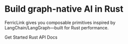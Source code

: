 
# Build graph-native AI in Rust

FerricLink gives you composable primitives inspired by LangChain/LangGraph—built for Rust performance.

<div className="buttons" style={{marginTop: '1rem'}}>
  <Link className="button button--primary button--lg" to="/docs/intro">Get Started</Link>
  <Link className="button button--secondary button--lg" to="/api/latest/">Rust API Docs</Link>
</div>
